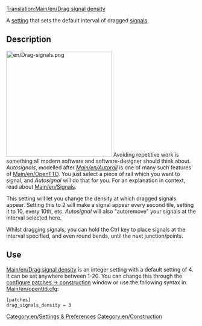 [[Translation:Main/en/Drag signal density]]

[[Category:en/Settings & Preferences]]
[[Category:en/Construction]]

A [[Main/en/Advanced Settings|setting]] that sets the default interval of dragged [[Main/en/Signals|signals]].

== Description ==
[[File:en/Drag-signals.png|right|280px]]
Avoiding repetitive work is something all modern software and software-designer should think about. ''Autosignals'', modelled after ''[[Main/en/Autorail]]'' is one of many such features of [[Main/en/OpenTTD]]. You just select a piece of rail which you want to signal, and ''Autosignal'' will do that for you. For an explanation in context, read about [[Main/en/Signals]].

This setting will let you change the density at which dragged signals appear. Setting this to 2 will make a signal appear every second tile, setting it to 10, every 10th, etc. ''Autosignal'' will also "autoremove" your signals at the interval selected here.

Whilst dragging signals, you can hold the Ctrl key to place signals at the interval specified, and even round bends, until the next junction/points.

== Use ==
[[Main/en/Drag signal density]] is an integer setting with a default setting of 4. It can be set anywhere between 1-20. You can change this through the [[Main/en/Configuring patches/Construction|configure patches -> construction]] window or use the following syntax in [[Main/en/openttd.cfg]]:
<pre>[patches]
drag_signals_density = 3</pre>